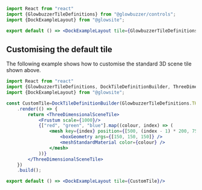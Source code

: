 ```jsx demo tile toolpath wide
import React from "react"
import {GlowbuzzerTileDefinitions} from "@glowbuzzer/controls";
import {DockExampleLayout} from "@glowsite";

export default () => <DockExampleLayout tile={GlowbuzzerTileDefinitions.THREE_DIMENSIONAL_SCENE}/>
```

## Customising the default tile

The following example shows how to customise the standard 3D scene tile shown above.

```jsx demo tile toolpath wide
import React from "react"
import {GlowbuzzerTileDefinitions, DockTileDefinitionBuilder, ThreeDimensionalSceneTile, Frustum} from "@glowbuzzer/controls";
import {DockExampleLayout} from "@glowsite";

const CustomTile=DockTileDefinitionBuilder(GlowbuzzerTileDefinitions.THREE_DIMENSIONAL_SCENE)
    .render(() => {
        return <ThreeDimensionalSceneTile>
            <Frustum scale={1000}/>
            {["red", "green", "blue"].map((colour, index) => (
                <mesh key={index} position={[500, (index - 1) * 200, 75]}>
                    <boxGeometry args={[150, 150, 150]} />
                    <meshStandardMaterial color={colour} />
                </mesh>
            ))}
        </ThreeDimensionalSceneTile>
    })
    .build();

export default () => <DockExampleLayout tile={CustomTile}/>
```
